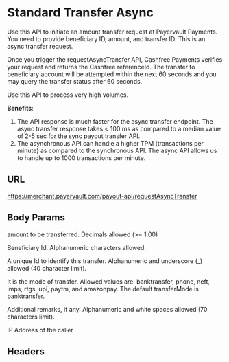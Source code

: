 # Standard Transfer Async

Use this API to initiate an amount transfer request at Payervault Payments. You need to provide beneficiary ID, amount, and transfer ID. This is an async transfer request.

Once you trigger the requestAsyncTransfer API, Cashfree Payments verifies your request and returns the Cashfree referenceId. The transfer to beneficiary account will be attempted within the next 60 seconds and you may query the transfer status after 60 seconds.

Use this API to process very high volumes.

**Benefits**:

1. The API response is much faster for the async transfer endpoint. The async transfer response takes < 100 ms as compared to a median value of 2-5 sec for the sync payout transfer API.
2. The asynchronous API can handle a higher TPM (transactions per minute) as compared to the synchronous API. The async API allows us to handle up to 1000 transactions per minute.

## URL

<POSTBadge/>    https://merchant.payervault.com/payout-api/requestAsyncTransfer

## Body Params

<BodyParams feild="amount" type="double" isRequired={true}/>

amount to be transferred. Decimals allowed (>= 1.00)

<BodyParams feild="beneId" type="string" isRequired={true}/>

Beneficiary Id. Alphanumeric characters allowed.

<BodyParams feild="transferId" type="string" isRequired={true}/>

A unique Id to identify this transfer. Alphanumeric and underscore (_) allowed (40 character limit).

<BodyParams feild="transferMode" type="string" isRequired={false}/>

It is the mode of transfer. Allowed values are: banktransfer, phone, neft, imps, rtgs, upi, paytm, and amazonpay. The default transferMode is banktransfer.

<BodyParams feild="remarks" type="string" isRequired={false}/>

Additional remarks, if any. Alphanumeric and white spaces allowed (70 characters limit).

<BodyParams feild="ipAddress" type="string" isRequired={false}/>

IP Address of the caller

## Headers

<IdAndSecTable/>